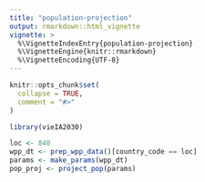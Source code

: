 ```yaml
---
title: "population-projection"
output: rmarkdown::html_vignette
vignette: >
  %\VignetteIndexEntry{population-projection}
  %\VignetteEngine{knitr::rmarkdown}
  %\VignetteEncoding{UTF-8}
---
```


```r
knitr::opts_chunk$set(
  collapse = TRUE,
  comment = "#>"
)
```

```r
library(vieIA2030)
```

```r
loc <- 840
wpp_dt <- prep_wpp_data()[country_code == loc]
params <- make_params(wpp_dt)
pop_proj <- project_pop(params)
```